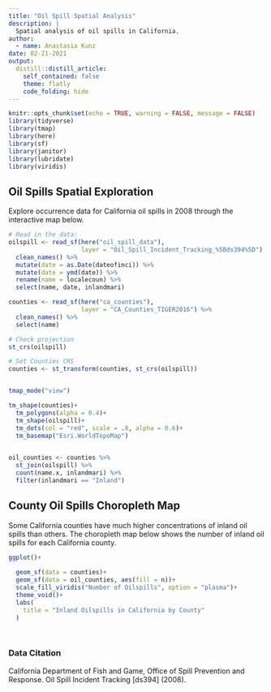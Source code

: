 ```yaml
---
title: "Oil Spill Spatial Analysis"
description: |
  Spatial analysis of oil spills in California.
author:
  - name: Anastasia Kunz
date: 02-21-2021
output:
  distill::distill_article:
    self_contained: false
    theme: flatly
    code_folding: hide
---
```




```r
knitr::opts_chunk$set(echo = TRUE, warning = FALSE, message = FALSE)
library(tidyverse)
library(tmap)
library(here)
library(sf)
library(janitor)
library(lubridate)
library(viridis)
```

## Oil Spills Spatial Exploration

Explore occurrence data for California oil spills in 2008 through the interactive map below.

```r
# Read in the data:
oilspill <- read_sf(here("oil_spill_data"),
                    layer = "Oil_Spill_Incident_Tracking_%5Bds394%5D") %>% 
  clean_names() %>% 
  mutate(date = as.Date(dateofinci)) %>% 
  mutate(date = ymd(date)) %>% 
  rename(name = localecoun) %>% 
  select(name, date, inlandmari)

counties <- read_sf(here("ca_counties"),
                    layer = "CA_Counties_TIGER2016") %>% 
  clean_names() %>% 
  select(name)


```

```r

# Check projection
st_crs(oilspill)

# Set Counties CRS
counties <- st_transform(counties, st_crs(oilspill))



```


```r

tmap_mode("view")

tm_shape(counties)+
  tm_polygons(alpha = 0.4)+
  tm_shape(oilspill)+
  tm_dots(col = "red", scale = .8, alpha = 0.6)+
  tm_basemap("Esri.WorldTopoMap")
  

```




```r
oil_counties <- counties %>% 
  st_join(oilspill) %>% 
  count(name.x, inlandmari) %>% 
  filter(inlandmari == "Inland")
```


## County Oil Spills Choropleth Map

Some California counties have much higher concentrations of inland oil spills than others. The choropleth map below shows the number of inland oil spills for each California county. 

```r

ggplot()+
  
  geom_sf(data = counties)+
  geom_sf(data = oil_counties, aes(fill = n))+
  scale_fill_viridis("Number of Oilspills", option = "plasma")+
  theme_void()+
  labs(
    title = "Inland Oilspills in California by County"
  )
  



```



### Data Citation

California Department of Fish and Game, Office of Spill Prevention and Response. Oil Spill Incident Tracking [ds394] (2008).



